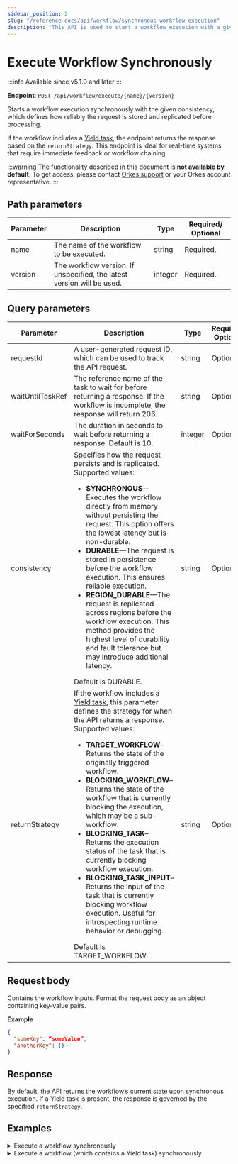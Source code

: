```yaml
---
sidebar_position: 2
slug: "/reference-docs/api/workflow/synchronous-workflow-execution"
description: "This API is used to start a workflow execution with a given consistency."
---
```



# Execute Workflow Synchronously

:::info Available since
v5.1.0 and later
:::

**Endpoint**: `POST /api/workflow/execute/{name}/{version}`

Starts a workflow execution synchronously with the given consistency, which defines how reliably the request is stored and replicated before processing. 

If the workflow includes a [Yield task](https://orkes.io/content/reference-docs/operators/yield), the endpoint returns the response based on the `returnStrategy`. This endpoint is ideal for real-time systems that require immediate feedback or workflow chaining.

:::warning
The functionality described in this document is **not available by default**. To get access, please contact [Orkes support](https://www.orkes.io/talk-to-an-expert) or your Orkes account representative.
:::

## Path parameters

| Parameter | Description                             | Type   | Required/ Optional |
| --------- | --------------------------------------- | ------ | ------------------ |
| name      | The name of the workflow to be executed. | string | Required.          |
| version | The workflow version. If unspecified, the latest version will be used. | integer | Required. | 

## Query parameters

| Parameter | Description                                                            | Type    | Required/ Optional |
| --------- | ---------------------------------------------------------------------- | ------- | ------------------ |
| requestId | A user-generated request ID, which can be used to track the API request. | string | Optional. | 
| waitUntilTaskRef | The reference name of the task to wait for before returning a response. If the workflow is incomplete, the response will return 206. | string | Optional. | 
| waitForSeconds | The duration in seconds to wait before returning a response. Default is 10. | integer | Optional. | 
| consistency | Specifies how the request persists and is replicated.  Supported values: <ul><li>**SYNCHRONOUS**—Executes the workflow directly from memory without persisting the request. This option offers the lowest latency but is non-durable.</li><li>**DURABLE**—The request is stored in persistence before the workflow execution. This ensures reliable execution.</li><li>**REGION_DURABLE**—The request is replicated across regions before the workflow execution. This method provides the highest level of durability and fault tolerance but may introduce additional latency.</li></ul> Default is DURABLE. | string | Optional. |
| returnStrategy | If the workflow includes a [Yield task](https://orkes.io/content/reference-docs/operators/yield), this parameter defines the strategy for when the API returns a response. Supported values: <ul><li>**TARGET_WORKFLOW**–Returns the state of the originally triggered workflow.</li><li>**BLOCKING_WORKFLOW**–Returns the state of the workflow that is currently blocking the execution, which may be a sub-workflow.</li><li>**BLOCKING_TASK**–Returns the execution status of the task that is currently blocking workflow execution.</li><li>**BLOCKING_TASK_INPUT**–Returns the input of the task that is currently blocking workflow execution. Useful for introspecting runtime behavior or debugging.</li></ul> Default is TARGET_WORKFLOW. | string | Optional. | 

## Request body

Contains the workflow inputs. Format the request body as an object containing key-value pairs.

**Example**

```json
{
  "someKey": “someValue”,
  "anotherKey": {}
}
```

## Response

By default, the API returns the workflow’s current state upon synchronous execution. If a Yield task is present, the response is governed by the specified `returnStrategy`.

## Examples

<details>
<summary>Execute a workflow synchronously</summary>

**Request**

```shell
curl -X 'POST' \
  'https://<YOUR-CLUSTER>/api/workflow/execute/understand_sync_async/1?waitForSeconds=5&consistency=DURABLE' \
  -H 'accept: application/json' \
  -H 'X-Authorization: <TOKEN>' \
  -H 'Content-Type: application/json' \
  -d '{"someKey":"someValue"}'
```

**Response**

```json
{
  "workflowId": "714b8006-5817-11f0-b9c7-fa37a82f8148",
  "input": {},
  "output": {},
  "priority": 0,
  "variables": {},
  "tasks": [
    {
      "taskType": "HTTP",
      "status": "SCHEDULED",
      "inputData": {
        "encode": true,
        "headers": {},
        "method": "GET",
        "asyncComplete": false,
        "service": "httpBinDemo",
        "_createdBy": "john.doe@acme.com",
        "body": {},
        "uri": "http://httpbin:8081/api/hello/with-delay?name=test&delaySeconds=10",
        "contentType": "application/json",
        "accept": "application/json"
      },
      "referenceTaskName": "http_ref",
      "retryCount": 0,
      "seq": 1,
      "pollCount": 0,
      "taskDefName": "http",
      "scheduledTime": 1751551815771,
      "startTime": 0,
      "endTime": 0,
      "updateTime": 0,
      "startDelayInSeconds": 0,
      "retried": false,
      "executed": false,
      "callbackFromWorker": true,
      "responseTimeoutSeconds": 0,
      "workflowInstanceId": "714b8006-5817-11f0-b9c7-fa37a82f8148",
      "workflowType": "understand_sync_async",
      "taskId": "715a2607-5817-11f0-b9c7-fa37a82f8148",
      "callbackAfterSeconds": 0,
      "outputData": {},
      "workflowTask": {
        "name": "http",
        "taskReferenceName": "http_ref",
        "inputParameters": {
          "uri": "http://httpbin:8081/api/hello/with-delay?name=test&delaySeconds=10",
          "method": "GET",
          "accept": "application/json",
          "contentType": "application/json",
          "encode": true,
          "service": "httpBinDemo",
          "body": {},
          "headers": {},
          "asyncComplete": false
        },
        "type": "HTTP",
        "decisionCases": {},
        "defaultCase": [],
        "forkTasks": [],
        "startDelay": 0,
        "joinOn": [],
        "optional": false,
        "taskDefinition": {
          "createTime": 0,
          "updateTime": 0,
          "retryCount": 3,
          "timeoutSeconds": 0,
          "inputKeys": [],
          "outputKeys": [],
          "timeoutPolicy": "TIME_OUT_WF",
          "retryLogic": "FIXED",
          "retryDelaySeconds": 60,
          "responseTimeoutSeconds": 3600,
          "inputTemplate": {},
          "rateLimitPerFrequency": 0,
          "rateLimitFrequencyInSeconds": 1,
          "backoffScaleFactor": 1,
          "totalTimeoutSeconds": 0,
          "inputSchema": {
            "createTime": 0,
            "updateTime": 0,
            "version": 1
          },
          "outputSchema": {
            "createTime": 0,
            "updateTime": 0,
            "name": "sayHelloWithDelay",
            "version": 1,
            "type": "JSON"
          },
          "enforceSchema": false
        },
        "defaultExclusiveJoinTask": [],
        "asyncComplete": false,
        "loopOver": [],
        "onStateChange": {},
        "permissive": false
      },
      "rateLimitPerFrequency": 0,
      "rateLimitFrequencyInSeconds": 0,
      "workflowPriority": 0,
      "iteration": 0,
      "subworkflowChanged": false,
      "firstStartTime": 0,
      "queueWaitTime": 0,
      "loopOverTask": false,
      "taskDefinition": {
        "createTime": 0,
        "updateTime": 0,
        "retryCount": 3,
        "timeoutSeconds": 0,
        "inputKeys": [],
        "outputKeys": [],
        "timeoutPolicy": "TIME_OUT_WF",
        "retryLogic": "FIXED",
        "retryDelaySeconds": 60,
        "responseTimeoutSeconds": 3600,
        "inputTemplate": {},
        "rateLimitPerFrequency": 0,
        "rateLimitFrequencyInSeconds": 1,
        "backoffScaleFactor": 1,
        "totalTimeoutSeconds": 0,
        "inputSchema": {
          "createTime": 0,
          "updateTime": 0,
          "version": 1
        },
        "outputSchema": {
          "createTime": 0,
          "updateTime": 0,
          "name": "sayHelloWithDelay",
          "version": 1,
          "type": "JSON"
        },
        "enforceSchema": false
      }
    }
  ],
  "createdBy": "john.doe@acme.com",
  "createTime": 1751551815675,
  "status": "RUNNING",
  "updateTime": 0
}
```
</details>

<details>
<summary>Execute a workflow (which contains a Yield task) synchronously</summary>

**Request**

```json
curl -X 'POST' \
  'https://<YOUR-CLUSTER>/api/workflow/execute/complex_wf_signal_test_subworkflow_1/1?waitForSeconds=10&consistency=DURABLE&returnStrategy=BLOCKING_TASK' \
  -H 'accept: application/json' \
  -H 'X-Authorization: <TOKEN>' \
  -H 'Content-Type: application/json' \
  -d '{"someKey":"someValue"}'
```

**Response**

```json
{
  "responseType": "BLOCKING_TASK",
  "targetWorkflowId": "c5c86ec9-5818-11f0-8395-5666a87fdc98",
  "targetWorkflowStatus": "RUNNING",
  "workflowId": "c5c86ec9-5818-11f0-8395-5666a87fdc98",
  "input": {
    "_createdBy": "john.doe@acme.com"
  },
  "output": {},
  "taskType": "YIELD",
  "taskId": "c5d4cadb-5818-11f0-8395-5666a87fdc98",
  "referenceTaskName": "simple_ref_1",
  "retryCount": 0,
  "taskDefName": "yield",
  "workflowType": "complex_wf_signal_test_subworkflow_1",
  "priority": 0,
  "createTime": 0,
  "updateTime": 0,
  "status": "IN_PROGRESS"
}
```

</details>